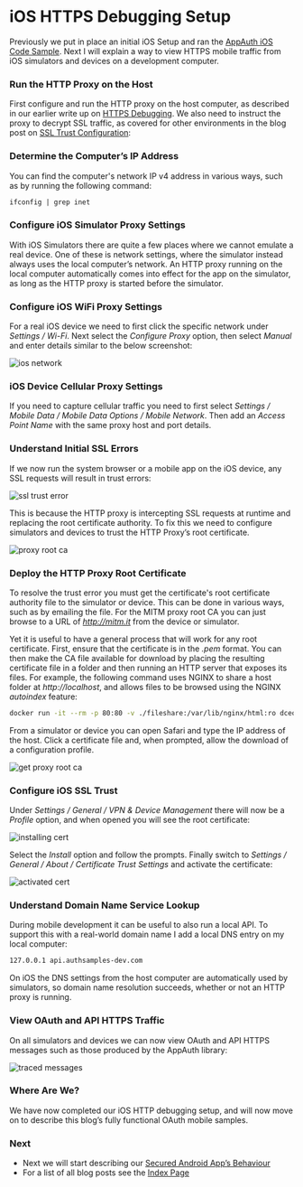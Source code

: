 # iOS HTTPS Debugging Setup

Previously we put in place an initial iOS Setup and ran the <a href='ios-setup.mdx'>AppAuth iOS Code Sample</a>. Next I will explain a way to view HTTPS mobile traffic from iOS simulators and devices on a development computer.

### Run the HTTP Proxy on the Host

First configure and run the HTTP proxy on the host computer, as described in our earlier write up on <a href='http-debugging-setup.mdx'>HTTPS Debugging</a>. We also need to instruct the proxy to decrypt SSL traffic, as covered for other environments in the blog post on <a href='developer-ssl-setup.mdx'>SSL Trust Configuration</a>:

### Determine the Computer’s IP Address

You can find the computer's network IP v4 address in various ways, such as by running the following command:

```markdown
ifconfig | grep inet
```

### Configure iOS Simulator Proxy Settings

With iOS Simulators there are quite a few places where we cannot emulate a real device. One of these is network settings, where the simulator instead always uses the local computer’s network. An HTTP proxy running on the local computer automatically comes into effect for the app on the simulator, as long as the HTTP proxy is started before the simulator.

### Configure iOS WiFi Proxy Settings

For a real iOS device we need to first click the specific network under *Settings / Wi-Fi*. Next select the *Configure Proxy* option, then select *Manual* and enter details similar to the below screenshot:

![ios network](../images/490/ios-network.jpg?v=20240804)

### iOS Device Cellular Proxy Settings

If you need to capture cellular traffic you need to first select *Settings / Mobile Data / Mobile Data Options / Mobile Network*. Then add an *Access Point Name* with the same proxy host and port details.

### Understand Initial SSL Errors

If we now run the system browser or a mobile app on the iOS device, any SSL requests will result in trust errors:

<div className='smallimage'>
    <img src='../images/490/ssl-trust-error.jpg?v=20240804' alt='ssl trust error' />
</div>

This is because the HTTP proxy is intercepting SSL requests at runtime and replacing the root certificate authority. To fix this we need to configure simulators and devices to trust the HTTP Proxy’s root certificate.

<div className='smallimage'>
    <img src='../images/490/proxy-root-ca.jpg?v=20240804' alt='proxy root ca' />
</div>

### Deploy the HTTP Proxy Root Certificate

To resolve the trust error you must get the certificate's root certificate authority file to the simulator or device. This can be done in various ways, such as by emailing the file. For the MITM proxy root CA you can just browse to a URL of *http://mitm.it* from the device or simulator.

Yet it is useful to have a general process that will work for any root certificate. First, ensure that the certificate is in the *.pem* format. You can then make the CA file available for download by placing the resulting certificate file in a folder and then running an HTTP server that exposes its files. For example, the following command uses NGINX to share a host folder at *http://localhost*, and allows files to be browsed using the NGINX *autoindex* feature:

```bash
docker run -it --rm -p 80:80 -v ./fileshare:/var/lib/nginx/html:ro dceoy/nginx-autoindex
```

From a simulator or device you can open Safari and type the IP address of the host. Click a certificate file and, when prompted, allow the download of a configuration profile.

<div className='smallimage'>
    <img src='../images/490/get-proxy-root-ca.jpg?v=20240804' alt='get proxy root ca' />
</div>

### Configure iOS SSL Trust

Under *Settings / General / VPN & Device Management* there will now be a *Profile* option, and when opened you will see the root certificate:

<div className='smallimage'>
    <img src='../images/490/installing-cert.jpg?v=20240804' alt='installing cert' />
</div>

Select the *Install* option and follow the prompts. Finally switch to *Settings / General / About / Certificate Trust Settings* and activate the certificate:

<div className='smallimage'>
    <img src='../images/490/activated-cert.jpg?v=20240804' alt='activated cert' />
</div>

### Understand Domain Name Service Lookup

During mobile development it can be useful to also run a local API. To support this with a real-world domain name I add a local DNS entry on my local computer:

```markdown
127.0.0.1 api.authsamples-dev.com
```

On iOS the DNS settings from the host computer are automatically used by simulators, so domain name resolution succeeds, whether or not an HTTP proxy is running.

### View OAuth and API HTTPS Traffic

On all simulators and devices we can now view OAuth and API HTTPS messages such as those produced by the AppAuth library:

![traced messages](../images/490/traced-messages.jpg)

### Where Are We?

We have now completed our iOS HTTP debugging setup, and will now move on to describe this blog’s fully functional OAuth mobile samples.

### Next

- Next we will start describing our <a href='android-code-sample-overview.mdx'>Secured Android App’s Behaviour</a>
- For a list of all blog posts see the <a href='index.mdx'>Index Page</a>
